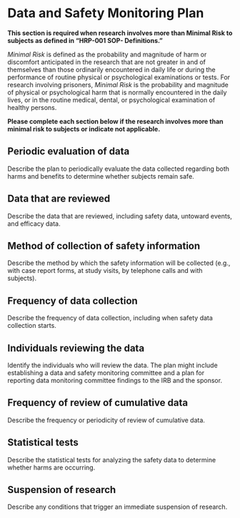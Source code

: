 # Data and Safety Monitoring Plan

::: {.instr_box align="center"}
**This section is required when research involves more than Minimal
Risk to subjects as defined in "HRP-001 SOP- Definitions."**

*Minimal Risk* is defined as the probability and magnitude of harm or discomfort anticipated in the research that are not greater in and of themselves than those ordinarily encountered in daily life or during the performance of routine physical or psychological examinations or tests. 
For research involving prisoners, *Minimal Risk* is the probability and magnitude of physical or psychological harm that is normally encountered in the daily lives, or in the routine medical, dental, or psychological examination of healthy persons.

**Please complete each section below if the research involves more
than minimal risk to subjects or indicate not applicable.**
:::

## Periodic evaluation of data

::: {.instr_box align="center"}
Describe the plan to periodically evaluate the data collected regarding both harms and benefits to determine whether subjects remain safe.
:::

## Data that are reviewed

::: {.instr_box align="center"}
Describe the data that are reviewed, including safety data, untoward events, and efficacy data.
:::

## Method of collection of safety information

::: {.instr_box align="center"}
Describe the method by which the safety information will be collected (e.g., with case report forms, at study visits, by telephone calls and with subjects).
:::

## Frequency of data collection

::: {.instr_box align="center"}
Describe the frequency of data collection, including when safety data collection starts.
:::

## Individuals reviewing the data

::: {.instr_box align="center"}
Identify the individuals who will review the data. The plan might include establishing a data and safety monitoring committee and a plan for reporting data monitoring committee findings to the IRB and the sponsor.
:::

## Frequency of review of cumulative data

::: {.instr_box align="center"}
Describe the frequency or periodicity of review of cumulative data.
:::

## Statistical tests

::: {.instr_box align="center"}
Describe the statistical tests for analyzing the safety data to determine whether harms are occurring.
:::

## Suspension of research

::: {.instr_box align="center"}
Describe any conditions that trigger an immediate suspension of research.
:::